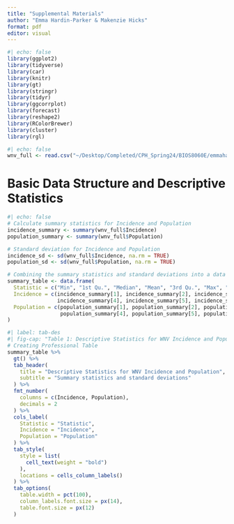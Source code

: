 ```yaml
---
title: "Supplemental Materials"
author: "Emma Hardin-Parker & Makenzie Hicks"
format: pdf
editor: visual
---
```


```r
#| echo: false
library(ggplot2)
library(tidyverse)
library(car)
library(knitr)
library(gt)
library(stringr)
library(tidyr)
library(ggcorrplot)
library(forecast)
library(reshape2)
library(RColorBrewer)
library(cluster)
library(rgl)
```

```r
#| echo: false
wnv_full <- read.csv("~/Desktop/Completed/CPH_Spring24/BIOS8060E/emmahardinparker-MADA-portfolio/WNV/West Nile virus human neuroinvasive disease average annual incidence per 100,000 population by county of residence, 1999-2023.csv")
```


# Basic Data Structure and Descriptive Statistics

```r
#| echo: false
# Calculate summary statistics for Incidence and Population
incidence_summary <- summary(wnv_full$Incidence)
population_summary <- summary(wnv_full$Population)

# Standard deviation for Incidence and Population
incidence_sd <- sd(wnv_full$Incidence, na.rm = TRUE)
population_sd <- sd(wnv_full$Population, na.rm = TRUE)

# Combining the summary statistics and standard deviations into a data frame
summary_table <- data.frame(
  Statistic = c("Min", "1st Qu.", "Median", "Mean", "3rd Qu.", "Max", "Std. Dev."),
  Incidence = c(incidence_summary[1], incidence_summary[2], incidence_summary[3], 
                incidence_summary[4], incidence_summary[5], incidence_summary[6], incidence_sd),
  Population = c(population_summary[1], population_summary[2], population_summary[3], 
                 population_summary[4], population_summary[5], population_summary[6], population_sd)
)

#| label: tab-des
#| fig-cap: "Table 1: Descriptive Statistics for WNV Incidence and Population"
# Creating Professional Table 
summary_table %>%
  gt() %>%
  tab_header(
    title = "Descriptive Statistics for WNV Incidence and Population",
    subtitle = "Summary statistics and standard deviations"
  ) %>%
  fmt_number(
    columns = c(Incidence, Population),
    decimals = 2
  ) %>%
  cols_label(
    Statistic = "Statistic",
    Incidence = "Incidence",
    Population = "Population"
  ) %>%
  tab_style(
    style = list(
      cell_text(weight = "bold")
    ),
    locations = cells_column_labels()
  ) %>%
  tab_options(
    table.width = pct(100),
    column_labels.font.size = px(14),
    table.font.size = px(12)
  )

```

